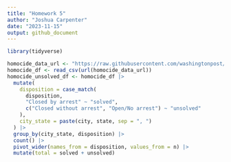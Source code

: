 ```yaml
---
title: "Homework 5"
author: "Joshua Carpenter"
date: "2023-11-15"
output: github_document
---
```


```r
library(tidyverse)
```

```r
homocide_data_url <- "https://raw.githubusercontent.com/washingtonpost/data-homicides/master/homicide-data.csv"
homocide_df <- read_csv(url(homocide_data_url))
homocide_unsolved_df <- homocide_df |> 
  mutate(
    disposition = case_match(
      disposition,
      "Closed by arrest" ~ "solved",
      c("Closed without arrest", "Open/No arrest") ~ "unsolved"
    ), 
    city_state = paste(city, state, sep = ", ")
  ) |> 
  group_by(city_state, disposition) |> 
  count() |> 
  pivot_wider(names_from = disposition, values_from = n) |> 
  mutate(total = solved + unsolved)
```

